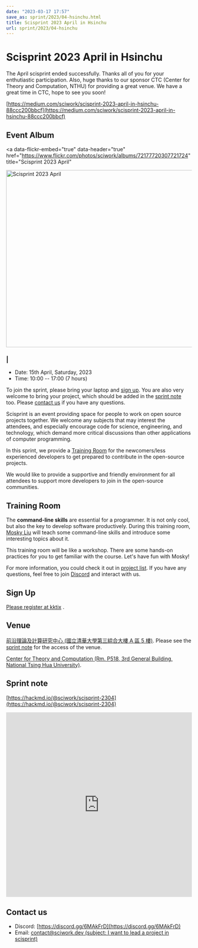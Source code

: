 ```yaml
---
date: "2023-03-17 17:57"
save_as: sprint/2023/04-hsinchu.html
title: Scisprint 2023 April in Hsinchu
url: sprint/2023/04-hsinchu
---
```


# Scisprint 2023 April in Hsinchu

The April scisprint ended successfully. Thanks all of you for your
enthutiastic participation. Also, huge thanks to our sponsor CTC (Center
for Theory and Computation, NTHU) for providing a great venue. We have a
great time in CTC, hope to see you soon!

[https://medium.com/sciwork/scisprint-2023-april-in-hsinchu-88ccc200bbcf](https://medium.com/sciwork/scisprint-2023-april-in-hsinchu-88ccc200bbcf)

## Event Album

<a
  data-flickr-embed="true"
  data-header="true"
  href="https://www.flickr.com/photos/sciwork/albums/72177720307721724"
  title="Scisprint 2023 April"
>
  <img
    src="https://live.staticflickr.com/65535/52838576141_b5e0a663a7_z.jpg"
    width="640"
    height="480"
    alt="Scisprint 2023 April"
  />
</a>
<script
  async
  src="//embedr.flickr.com/assets/client-code.js"
  charset="utf-8"
></script>

### \|

- Date: 15th April, Saturday, 2023
- Time: 10:00 \-- 17:00 (7 hours)

To join the sprint, please bring your laptop and [sign up](#sign-up).
You are also very welcome to bring your project, which should be added
in the [sprint note](#sprint-note) too. Please [contact us](#contact-us)
if you have any questions.

Scisprint is an event providing space for people to work on open source
projects together. We welcome any subjects that may interest the
attendees, and especially encourage code for science, engineering, and
technology, which demand more critical discussions than other
applications of computer programming.

In this sprint, we provide a [Training Room](#training-room) for the
newcomers/less experienced developers to get prepared to contribute in
the open-source projects.

We would like to provide a supportive and friendly environment for all
attendees to support more developers to join in the open-source
communities.

## Training Room

The **command-line skills** are essential for a programmer. It is not
only cool, but also the key to develop software productively. During
this training room, [Mosky
Liu](https://www.linkedin.com/in/moskyliu/?originalSubdomain=tw) will
teach some command-line skills and introduce some interesting topics
about it.

This training room will be like a workshop. There are some hands-on
practices for you to get familiar with the course. Let\'s have fun with
Mosky!

For more information, you could check it out in [project
list](https://hackmd.io/@sciwork/scisprint-2304#Projects). If you have
any questions, feel free to join [Discord](https://discord.gg/6MAkFrD)
and interact with us.

## Sign Up

[Please register at
kktix](https://sciwork.kktix.cc/events/scisprint-202304-hsinchu) .

## Venue

[前沿理論及計算研究中心 (國立清華大學第三綜合大樓 A 區 5
樓)](https://goo.gl/maps/EH2wWtkLQ8qLWd669). Please see the [sprint
note](#sprint-note) for the access of the venue.

[Center for Theory and Computation (Rm. P518, 3rd General Building,
National Tsing Hua University)](https://goo.gl/maps/4i2K2XvJqw2J42pv5).

<Map src="https://www.google.com/maps/embed?pb=!1m18!1m12!1m3!1d28976.98152829823!2d120.96353258312313!3d24.79125198152699!2m3!1f0!2f0!3f0!3m2!1i1024!2i768!4f13.1!3m3!1m2!1s0x3468360c81cfffe3%3A0xd7d529328f01b825!2z5ZyL56uL5riF6I-v5aSn5a2456ys5LiJ57ac5ZCI5aSn5qiT!5e0!3m2!1szh-TW!2stw!4v1662888048158!5m2!1szh-TW!2stw" />

## Sprint note

[https://hackmd.io/@sciwork/scisprint-2304](https://hackmd.io/@sciwork/scisprint-2304)

<iframe
  width="100%"
  height="500"
  src="https://hackmd.io/@sciwork/scisprint-2304"
  frameBorder="0"
></iframe>

## Contact us

- Discord: [https://discord.gg/6MAkFrD](https://discord.gg/6MAkFrD)
- Email: [contact@sciwork.dev (subject: I want to lead a project in
  scisprint)](mailto:contact@sciwork.dev?subject=[sciwork]%20I%20want%20to%20lead%20a%20project%20in%20scisprint)
